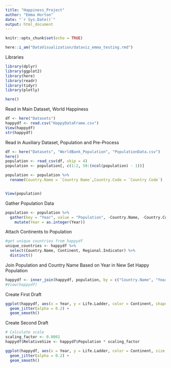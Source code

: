 ```yaml
---
title: "Happiness_Project"
author: "Emma Horton"
date: "`r Sys.Date()`"
output: html_document
---
```


```r
knitr::opts_chunk$set(echo = TRUE)
```

```r
here::i_am("DataVisualization/dataviz_emma_testing.rmd")
```

Libraries

```r
library(dplyr)
library(ggplot2)
library(here)
library(readr)
library(tidyr)
library(plotly)
```

```r
here()
```

Read in Main Dataset, World Happiness 

```r
df <- here("Datasets")
happydf <- read.csv("HappyDataFrame.csv")
View(happydf)
str(happydf)
```

Read in Auxiliary Dataset, Population and Pre-Process
```r
df <- here("Datasets", "WorldBank_Population", "PopulationData.csv")
here()
population <- read_csv(df, skip = 4)
population <- population[, c(1:2, 50:(ncol(population) - 1))]

population <- population %>%
  rename(Country.Name = `Country Name`,Country.Code = `Country Code`)


View(population)
```

Gather Population Data
```r
population <- population %>%
  gather(key = "Year", value = "Population", -Country.Name, -Country.Code) %>%
    mutate(Year = as.integer(Year))
```

Attach Continents to Population
```r
#get unique countries from happydf
unique_countries <- happydf %>%
  select(Country.Name, Continent, Regional.Indicator) %>%
  distinct()

```

Join Population and Country Name Based on Year in New Set Happy Population

```r
happydf <- inner_join(happydf, population, by = c("Country.Name", "Year"))
#View(happydf)
```

Create First Draft
```r
ggplot(happydf, aes(x = Year, y = Life.Ladder, color = Continent, shape = Continent)) +
  geom_jitter(alpha = 0.2) +
  geom_smooth()

```

Create Second Draft

```r
# Calculate scale
scaling_factor <- 0.0001 
happydf$RelativeSize <- happydf$Population * scaling_factor

ggplot(happydf, aes(x = Year, y = Life.Ladder, color = Continent, size = RelativeSize)) +
  geom_jitter(alpha = 0.2) +
  geom_smooth()

```


